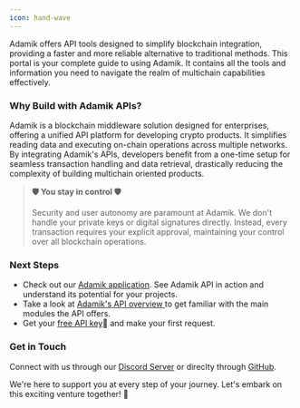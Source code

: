 ```yaml
---
icon: hand-wave
---
```


Adamik offers API tools designed to simplify blockchain integration, providing a faster and more reliable alternative to traditional methods. This portal is your complete guide to using Adamik. It contains all the tools and information you need to navigate the realm of multichain capabilities effectively.

### Why Build with Adamik APIs?

Adamik is a blockchain middleware solution designed for enterprises, offering a unified API platform for developing crypto products. It simplifies reading data and executing on-chain operations across multiple networks. By integrating Adamik's APIs, developers benefit from a one-time setup for seamless transaction handling and data retrieval, drastically reducing the complexity of building multichain oriented products.

> **🛡 You stay in control 🛡**
>
> Security and user autonomy are paramount at Adamik. We don't handle your private keys or digital signatures directly. Instead, every transaction requires your explicit approval, maintaining your control over all blockchain operations.

### Next Steps

- Check out our [Adamik application](https://app.adamik.io/). See Adamik API in action and understand its potential for your projects.
- Take a look at [Adamik's API overview ](./overview) to get familiar with the main modules the API offers.
- Get your [free API key](https://dashboard.adamik.io)🔑 and make your first request.

### Get in Touch

Connect with us through our [Discord Server](https://discord.gg/gsZJR2JfMR) or direclty through [GitHub](https://github.com/AdamikHQ).

We're here to support you at every step of your journey. Let's embark on this exciting venture together! 🚀
